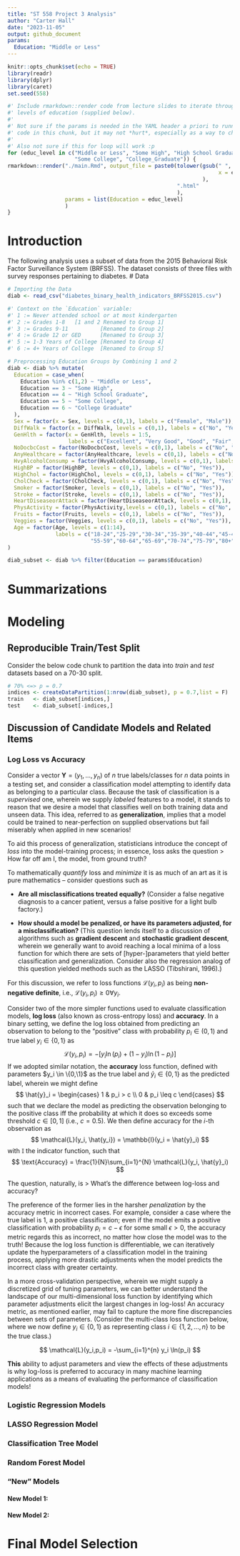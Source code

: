 ```yaml
---
title: "ST 558 Project 3 Analysis"
author: "Carter Hall"
date: "2023-11-05"
output: github_document
params:
  Education: "Middle or Less"
---
```


```r
knitr::opts_chunk$set(echo = TRUE)
library(readr)
library(dplyr)
library(caret)
set.seed(558)
```

```r
#' Include rmarkdown::render code from lecture slides to iterate through the 
#' levels of education (supplied below). 
#' 
#' Not sure if the params is needed in the YAML header a priori to running
#' code in this chunk, but it may not *hurt*, especially as a way to check!
#' 
#' Also not sure if this for loop will work :p
for (educ_level in c("Middle or Less", "Some High", "High School Graduate",
                     "Some College", "College_Graduate")) {
rmarkdown::render("./main.Rmd", output_file = paste0(tolower(gsub(" ", "_",
                                                                  x = educ_level)
                                                             ),
                                                     ".html"
                                                     ),
                  params = list(Education = educ_level)
                  )
}
```


# Introduction

The following analysis uses a subset of data from the 2015 Behavioral Risk Factor Surveillance System (BRFSS). The dataset consists of three files with survey responses pertaining to diabetes.
# Data

```r
# Importing the Data
diab <- read_csv("diabetes_binary_health_indicators_BRFSS2015.csv")

#' Context on the `Education` variable:
#' 1 := Never attended school or at most kindergarten
#' 2 := Grades 1-8   [1 and 2 Renamed to Group 1]
#' 3 := Grades 9-11          [Renamed to Group 2]
#' 4 := Grade 12 or GED      [Renamed to Group 3]
#' 5 := 1-3 Years of College [Renamed to Group 4]
#' 6 := 4+ Years of College  [Renamed to Group 5]

# Preprocessing Education Groups by Combining 1 and 2
diab <- diab %>% mutate(
  Education = case_when(
    Education %in% c(1,2) ~ "Middle or Less",
    Education == 3 ~ "Some High",
    Education == 4 ~ "High School Graduate",
    Education == 5 ~ "Some College",
    Education == 6 ~ "College Graduate"
  ),
  Sex = factor(x = Sex, levels = c(0,1), labels = c("Female", "Male")),
  DiffWalk = factor(x = DiffWalk, levels = c(0,1), labels = c("No", "Yes")),
  GenHlth = factor(x = GenHlth, levels = 1:5,
                   labels = c("Excellent", "Very Good", "Good", "Fair", "Poor")),
  NoDocbcCost = factor(NoDocbcCost, levels = c(0,1), labels = c("No", "Yes")),
  AnyHealthcare = factor(AnyHealthcare, levels = c(0,1), labels = c("No", "Yes")),
  HvyAlcoholConsump = factor(HvyAlcoholConsump, levels = c(0,1), labels = c("No", "Yes")),
  HighBP = factor(HighBP, levels = c(0,1), labels = c("No", "Yes")),
  HighChol = factor(HighChol, levels = c(0,1), labels = c("No", "Yes")),
  CholCheck = factor(CholCheck, levels = c(0,1), labels = c("No", "Yes")),
  Smoker = factor(Smoker, levels = c(0,1), labels = c("No", "Yes")),
  Stroke = factor(Stroke, levels = c(0,1), labels = c("No", "Yes")),
  HeartDiseaseorAttack = factor(HeartDiseaseorAttack, levels = c(0,1), labels = c("No", "Yes")),
  PhysActivity = factor(PhysActivity,levels = c(0,1), labels = c("No", "Yes")),
  Fruits = factor(Fruits, levels = c(0,1), labels = c("No", "Yes")),
  Veggies = factor(Veggies, levels = c(0,1), labels = c("No", "Yes")),
  Age = factor(Age, levels = c(1:14),
               labels = c("18-24","25-29","30-34","35-39","40-44","45-49","50-54",
                          "55-59","60-64","65-69","70-74","75-79","80+",NA))
)

diab_subset <- diab %>% filter(Education == params$Education)
```


# Summarizations

# Modeling

## Reproducible Train/Test Split

Consider the below code chunk to partition the data into *train* and *test* datasets
based on a 70-30 split.

```r
# 70% <=> p = 0.7
indices <- createDataPartition(1:nrow(diab_subset), p = 0.7,list = F) 
train   <- diab_subset[indices,]
test    <- diab_subset[-indices,]
```

## Discussion of Candidate Models and Related Items

### Log Loss vs Accuracy

Consider a vector $\pmb{Y} = (y_1,...,y_n)$ of $n$ true labels/classes for $n$ data points in a testing set, and consider a classification model attempting to identify data as belonging to a particular class. Because the task of classification is a *supervised* one, wherein we supply *labeled* features to a model, it stands to reason that we desire a model that classifies well on both training data and unseen data. This idea, referred to as **generalization**, implies that a model could be trained to near-perfection on supplied observations but fail miserably when applied in new scenarios! 

To aid this process of generalization, statisticians introduce the concept of *loss* into the model-training process; in essence, loss asks the question
> How far off am I, the model, from ground truth?

To mathematically *quantify* loss and *minimize* it is as much of an art as it is pure mathematics -- consider questions such as 

- **Are all misclassifications treated equally?** (Consider a false negative diagnosis to a cancer patient, versus a false positive for a light bulb factory.)

- **How should a model be penalized, or have its parameters adjusted, for a misclassification?** (This question lends itself to a discussion of algorithms such as **gradient descent** and **stochastic gradient descent**, wherein we generally want to avoid reaching a local minima of a loss function for which there are sets of [hyper-]parameters that yield better classification and generalization. Consider also the regression analog of this question yielded methods such as the LASSO (Tibshirani, 1996).)

For this discussion, we refer to loss functions $\mathcal{L}(y_i, p_i)$ as being **non-negative definite**, i.e., $\mathcal{L}(y_i, p_i)\geq 0 \forall y_i$. 

Consider two of the more simpler functions used to evaluate classification models, **log loss** (also known as cross-entropy loss) and **accuracy**. In a binary setting, we define the log loss obtained from predicting an observation to belong to the "positive" class with probability $p_i \in (0,1)$ and true label $y_i \in \{0,1\}$ as 
$$ \mathcal{L}(y_i, p_i) = -[y_i \ln(p_i) + (1-y_i)\ln(1-p_i)] $$
If we adopted similar notation, the **accuracy** loss function, defined with parameters $y_i \in \{0,\1}$ as the true label and $\hat{y}_i \in \{0,1\}$ as the predicted label, wherein we might define 
$$ \hat{y}_i = \begin{cases} 1 & p_i > c \\ 0 & p_i \leq c \end{cases} $$ 
such that we declare the model as predicting the observation belonging to the positive class iff the probability at which it does so exceeds some threshold $c \in [0,1]$ (i.e., $c = 0.5$). We then define accuracy for the $i$-th observation as
$$ \mathcal{L}(y_i, \hat{y_i}) = \mathbb{I}(y_i = \hat{y}_i) $$
with $\mathbb{I}$ the indicator function, such that
$$ \text{Accuracy} = \frac{1}{N}\sum_{i=1}^{N} \mathcal{L}(y_i, \hat{y}_i) $$ 

The question, naturally, is 
> What's the difference between log-loss and accuracy?

The preference of the former lies in the harsher *penalization* by the accuracy metric in incorrect cases. For example, consider a case where the true label is $1$, a positive classification; even if the model emits a positive classification with probability $p_i = c - \epsilon$ for some small $\epsilon > 0$, the accuracy metric regards this as incorrect, no matter how close the model was to the truth! Because the log loss function is differentiable, we can iteratively update the hyperparameters of a classification model in the training process, applying more drastic adjustments when the model predicts the incorrect class with greater certainty. 

In a more cross-validation perspective, wherein we might supply a discretized grid of tuning parameters, we can better understand the landscape of our multi-dimensional loss function by identifying which parameter adjustments elicit the largest changes in log-loss! An accuracy metric, as mentioned earlier, may fail to capture the more fine discrepancies between sets of parameters. (Consider the multi-class loss function below, where we now define $y_i \in \{0,1\}$ as representing class $i \in \{1,2,...,n\}$ to be the true class.)

$$ \mathcal{L}(y_i,p_i) = -\sum_{i=1}^{n} y_i \ln(p_i) $$

**This** ability to adjust parameters and view the effects of these adjustments is why log-loss is preferred to accuracy in many machine learning applications as a means of evaluating the performance of classification models!  

### Logistic Regression Models

### LASSO Regression Model

### Classification Tree Model

### Random Forest Model

### "New" Models

#### New Model 1: 

#### New Model 2:

# Final Model Selection